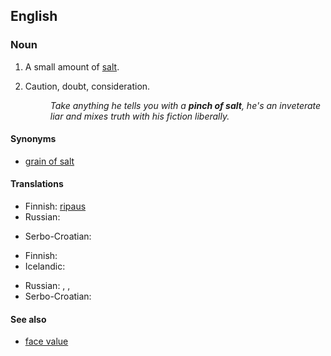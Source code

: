 ==English==

===Noun===
{{en-noun|head=[[pinch]] [[of]] [[salt]]|pl=pinches of salt}}

# A small amount of [[salt]].
# {{figuratively}} Caution, doubt, consideration.
#: ''Take anything he tells you with a '''pinch of salt''', he's an inveterate liar and mixes truth with his fiction liberally.''

====Synonyms====
* [[grain of salt]]

====Translations====
{{trans-top|small amount of salt}}
* Finnish: [[ripaus#Finnish|ripaus]] {{t-|fi|suolaa}}
* Russian: {{t-|ru|щепотка соли|f|tr=ščepótka sóli|sc=Cyrl}}
{{trans-mid}}
* Serbo-Croatian: {{t-|sh|zrno soli|n}}
{{trans-bottom}}

{{trans-top|caution}}
* Finnish: {{t-|fi|varauksella}}
* Icelandic: {{qualifier|with a pinch of salt}} {{t+|is|fyrirvari|alt=með fyrirvara}}
{{trans-mid}}
* Russian: {{t+|ru|осторожность|tr=ostoróžnost'|sc=Cyrl}}, {{t+|ru|предосторожность|tr=predostoróžnost'|sc=Cyrl}},
* Serbo-Croatian: {{t-|sh|zrno soli|n}}
{{trans-bottom}}

====See also====
* [[face value]]